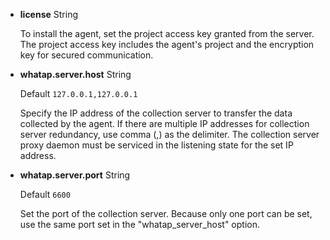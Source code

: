 -   **license** <span class='type'>String</span>

    To install the agent, set the project access key granted from the server. The project access key includes the agent's project and the encryption key for secured communication.

-   **whatap.server.host** <span class='type'>String</span>

    Default `127.0.0.1,127.0.0.1`

    Specify the IP address of the collection server to transfer the data collected by the agent. If there are multiple IP addresses for collection server redundancy, use comma (,) as the delimiter. The collection server proxy daemon must be serviced in the listening state for the set IP address.

-   **whatap.server.port** <span class='type'>String</span>

    Default `6600`

    Set the port of the collection server. Because only one port can be set, use the same port set in the "whatap_server_host" option.
